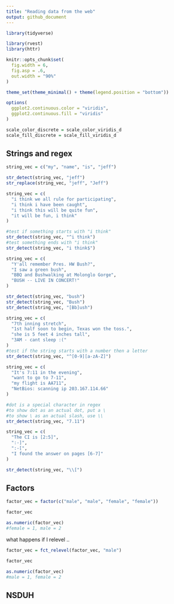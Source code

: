 ```yaml
---
title: "Reading data from the web"
output: github_document
---
```


```r
library(tidyverse)

library(rvest)
library(httr)

knitr::opts_chunk$set(
  fig.width = 6,
  fig.asp = .6,
  out.width = "90%"
)

theme_set(theme_minimal() + theme(legend.position = "bottom"))

options(
  ggplot2.continuous.color = "viridis",
  ggplot2.continuous.fill = "viridis"
)

scale_color_discrete = scale_color_viridis_d
scale_fill_discrete = scale_fill_viridis_d
```

## Strings and regex

```r
string_vec = c("my", "name", "is", "jeff")

str_detect(string_vec, "jeff")
str_replace(string_vec, "jeff", "Jeff")
```

```r
string_vec = c(
  "i think we all rule for participating",
  "i think i have been caught",
  "i think this will be quite fun",
  "it will be fun, i think"
)

#test if something starts with "i think"
str_detect(string_vec, "^i think")
#test something ends with "i think"
str_detect(string_vec, "i think$")

```

```r
string_vec = c(
  "Y'all remember Pres. HW Bush?",
  "I saw a green bush",
  "BBQ and Bushwalking at Molonglo Gorge",
  "BUSH -- LIVE IN CONCERT!"
)

str_detect(string_vec, "bush")
str_detect(string_vec, "Bush")
str_detect(string_vec, "[Bb]ush")

```

```r
string_vec = c(
  "7th inning stretch",
  "1st half soon to begin, Texas won the toss.",
  "she is 5 feet 4 inches tall",
  "3AM - cant sleep :("
)
#test if the string starts with a number then a letter
str_detect(string_vec, "^[0-9][a-zA-Z]")

```

```r
string_vec = c(
  "It's 7:11 in the evening",
  "want to go to 7-11",
  "my flight is AA711",
  "NetBios: scanning ip 203.167.114.66"
)

#dot is a special character in regex
#to show dot as an actual dot, put a \
#to show \ as an actual slash, use \\
str_detect(string_vec, "7.11")
```

```r
string_vec = c(
  "The CI is [2:5]",
  ":-]",
  ":-[",
  "I found the answer on pages [6-7]"
)

str_detect(string_vec, "\\[")
```

## Factors


```r
factor_vec = factor(c("male", "male", "female", "female"))

factor_vec

as.numeric(factor_vec)
#female = 1, male = 2
```

what happens if I relevel ..

```r

factor_vec = fct_relevel(factor_vec, "male")

factor_vec

as.numeric(factor_vec)
#male = 1, female = 2
```

## NSDUH

```r





```






































